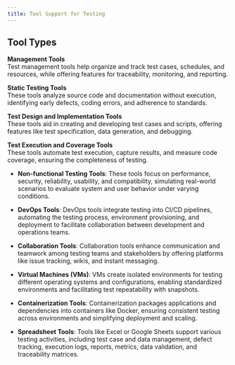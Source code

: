 ```yaml
---
title: Tool Support for Testing
---
```


## Tool Types

**Management Tools**  
Test management tools help organize and track test cases, schedules, and resources, while offering features for traceability, monitoring, and reporting.

**Static Testing Tools**  
These tools analyze source code and documentation without execution, identifying early defects, coding errors, and adherence to standards.

**Test Design and Implementation Tools**  
These tools aid in creating and developing test cases and scripts, offering features like test specification, data generation, and debugging.

**Test Execution and Coverage Tools**  
These tools automate test execution, capture results, and measure code coverage, ensuring the completeness of testing.

- **Non-functional Testing Tools**: 
These tools focus on performance, security, reliability, usability, and compatibility, simulating real-world scenarios to evaluate system and user behavior under varying conditions.

- **DevOps Tools**: 
DevOps tools integrate testing into CI/CD pipelines, automating the testing process, environment provisioning, and deployment to facilitate collaboration between development and operations teams.

- **Collaboration Tools**: 
Collaboration tools enhance communication and teamwork among testing teams and stakeholders by offering platforms like issue tracking, wikis, and instant messaging.

- **Virtual Machines (VMs)**: 
VMs create isolated environments for testing different operating systems and configurations, enabling standardized environments and facilitating test repeatability with snapshots.

- **Containerization Tools**: 
Containerization packages applications and dependencies into containers like Docker, ensuring consistent testing across environments and simplifying deployment and scaling.

- **Spreadsheet Tools**: 
Tools like Excel or Google Sheets support various testing activities, including test case and data management, defect tracking, execution logs, reports, metrics, data validation, and traceability matrices.
